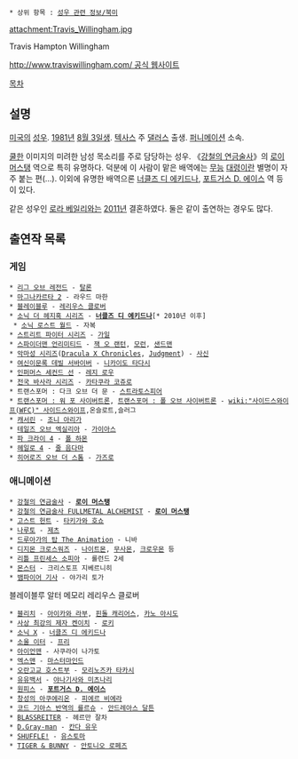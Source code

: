 * 상위 항목 : [[성우 관련 정보/북미]]

attachment:Travis_Willingham.jpg

Travis Hampton Willingham

[[http://www.traviswillingham.com/ 공식 웹사이트]]

[[목차]]
== 설명 ==
[[미국]]의 [[성우]]. [[1981년]] [[8월 3일]]생. [[텍사스]] 주 [[댈러스]] 출생. [[퍼니메이션]] 소속.

[[쿨]]한 이미지의 미려한 남성 목소리를 주로 담당하는 성우. 《[[강철의 연금술사]]》의 [[로이 머스탱]] 역으로 특히 유명하다. 덕분에 이 사람이 맡은 배역에는 [[무능]] [[대령]]이란 별명이 자주 붙는 편(...). 이외에 유명한 배역으론 [[너클즈 디 에키드나]], [[포트거스 D. 에이스]] 역 등이 있다.

같은 성우인 [[로라 베일리]]와는 [[2011년]] 결혼하였다. 둘은 같이 출연하는 경우도 많다.

== 출연작 목록 ==
=== 게임 ===
 * [[리그 오브 레전드]] - [[탈론]]
 * [[마그나카르타 2]] - 라우드 마한
 * [[블레이블루]] - [[레리우스 클로버]]
 * [[소닉 더 헤지혹 시리즈]] - '''[[너클즈 디 에키드나]]'''[* 2010년 이후]
  * [[소닉 로스트 월드]] - 자복
 * [[스트리트 파이터 시리즈]] - [[가일]]
 * [[스파이더맨 언리미티드]] - [[잭 오 랜턴]], [[모런]], [[샌드맨(마블 코믹스)|샌드맨]]
 * [[악마성 시리즈]]([[악마성 드라큘라 X 크로니클|Dracula X Chronicles]], [[악마성 드라큘라 저지먼트|Judgment]]) - [[사신(악마성 시리즈)|사신]]
 * [[여신이문록 데빌 서바이버]] - [[니카이도 타다시]]
 * [[인퍼머스 세컨드 선]] - [[레지 로우]]
 * [[전국 바사라 시리즈]] - [[카타쿠라 코쥬로]]
 * 트랜스포머 : 다크 오브 더 문 - [[스트라토스피어]]
 * [[트랜스포머 : 워 포 사이버트론]], [[트랜스포머 : 폴 오브 사이버트론]] - [[wiki:"사이드스와이프(WFC)" 사이드스와이프]],온슬로트,슬러그
 * [[캐서린(게임)|캐서린]] - [[죠니(캐서린)|조니 아리가]]
 * [[테일즈 오브 엑실리아]] - [[가이아스]]
 * [[파 크라이 4]] - [[폴 하몬]]
 * [[헤일로 4]] - [[줄 음다마]]
 * [[히어로즈 오브 더 스톰]] - [[가즈로(히어로즈 오브 더 스톰)|가즈로]]

=== 애니메이션 ===
 * [[강철의 연금술사]] - '''[[로이 머스탱]]'''
 * [[강철의 연금술사 FULLMETAL ALCHEMIST]] - '''[[로이 머스탱]]'''
 * [[고스트 헌트]] - [[타키가와 호쇼]]
 * [[나루토]] - [[제츠(나루토)|제츠]]
 * [[드루아가의 탑 The Animation]] - 니바
 * [[디지몬 크로스워즈]] - [[나이트몬]], [[무사몬]], [[크로우몬]] 등
 * [[리틀 프린세스 소피아]] - 롤런드 2세
 * [[몬스터(만화)|몬스터]] - 크리스토프 지베르니히
 * [[뱀파이어 기사]] - 야가리 토가
블레이블루 알터 메모리 레리우스 클로버
 * [[블리치]] - [[아이카와 라부]], [[핀돌 캐리어스]], [[카노 아시도]]
 * [[사상 최강의 제자 켄이치]] - [[로키]]
 * [[소닉 X]] - [[너클즈 디 에키드나]]
 * [[소울 이터]] - [[프리]]
 * [[아이언맨/애니메이션|아이언맨]] - 사쿠라이 나가토
 * [[엑스맨/애니메이션|엑스맨]] - [[마스터마인드]]
 * [[오란고교 호스트부]] - [[모리노즈카 타카시]]
 * [[유유백서]] - [[야나기사와 미츠나리]]
 * [[원피스(만화)/애니메이션|원피스]] - '''[[포트거스 D. 에이스]]'''
 * [[창성의 아쿠에리온]] - [[피에르 비에라]]
 * [[코드 기아스 반역의 를르슈]] - [[안드레아스 달튼]]
 * [[BLASSREITER]] - 헤르만 잘차
 * [[D.Gray-man]] - [[칸다 유우]]
 * [[SHUFFLE!]] - [[유스토마]]
 * [[TIGER & BUNNY]] - [[안토니오 로페즈]]

